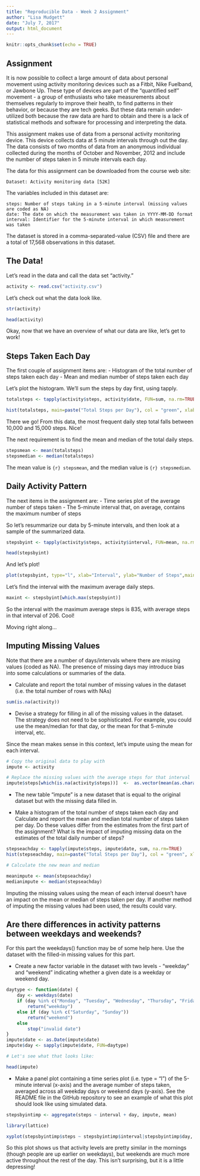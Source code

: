 ---
title: "Reproducible Data - Week 2 Assignment"
author: "Lisa Mudgett"
date: "July 7, 2017"
output: html_document
---

```{r setup, include=FALSE}
knitr::opts_chunk$set(echo = TRUE)
```

## Assignment

It is now possible to collect a large amount of data about personal movement using activity monitoring devices such as a Fitbit, Nike Fuelband, or Jawbone Up. These type of devices are part of the "quantified self" movement - a group of enthusiasts who take measurements about themselves regularly to improve their health, to find patterns in their behavior, or because they are tech geeks. But these data remain under-utilized both because the raw data are hard to obtain and there is a lack of statistical methods and software for processing and interpreting the data.

This assignment makes use of data from a personal activity monitoring device. This device collects data at 5 minute intervals through out the day. The data consists of two months of data from an anonymous individual collected during the months of October and November, 2012 and include the number of steps taken in 5 minute intervals each day.

The data for this assignment can be downloaded from the course web site:

    Dataset: Activity monitoring data [52K]

The variables included in this dataset are:

    steps: Number of steps taking in a 5-minute interval (missing values are coded as NA)
    date: The date on which the measurement was taken in YYYY-MM-DD format
    interval: Identifier for the 5-minute interval in which measurement was taken

The dataset is stored in a comma-separated-value (CSV) file and there are a total of 17,568 observations in this dataset.

## The Data!

Let's read in the data and call the data set "activity."

```{r activity}
activity <- read.csv("activity.csv")
```

Let's check out what the data look like.

```{r activity}
str(activity)

head(activity)
```

Okay, now that we have an overview of what our data are like, let's get to work!

## Steps Taken Each Day

The first couple of assignment items are:
- Histogram of the total number of steps taken each day
- Mean and median number of steps taken each day

Let's plot the histogram. We'll sum the steps by day first, using tapply.

```{r}
totalsteps <- tapply(activity$steps, activity$date, FUN=sum, na.rm=TRUE)

hist(totalsteps, main=paste("Total Steps per Day"), col = "green", xlab="Number of Steps")
```

There we go!  From this data, the most frequent daily step total falls between 10,000 and 15,000 steps.  Nice!

The next requirement is to find the mean and median of the total daily steps.

```{r}
stepsmean <- mean(totalsteps)
stepsmedian <- median(totalsteps)
```

The mean value is ```{r} stepsmean```, and the median value is ```{r} stepsmedian```.

## Daily Activity Pattern

The next items in the assignment are:
- Time series plot of the average number of steps taken
- The 5-minute interval that, on average, contains the maximum number of steps

So let's resummarize our data by 5-minute intervals, and then look at a sample of the summarized data.

```{r}
stepsbyint <- tapply(activity$steps, activity$interval, FUN=mean, na.rm=TRUE)

head(stepsbyint)
```

And let's plot!

```{r}
plot(stepsbyint, type="l", xlab="Interval", ylab="Number of Steps",main="Average Number of Steps per Day by Interval")
```

Let's find the interval with the maximum average daily steps.

```{r}
maxint <- stepsbyint[which.max(stepsbyint)]
```

So the interval with the maximum average steps is 835, with average steps in that interval of 206. Cool!

Moving right along...

## Imputing Missing Values

Note that there are a number of days/intervals where there are missing values (coded as NA). The presence of missing days may introduce bias into some calculations or summaries of the data.

- Calculate and report the total number of missing values in the dataset (i.e. the total number of rows with NAs)

```{r}
sum(is.na(activity))
```


- Devise a strategy for filling in all of the missing values in the dataset. The strategy does not need to be sophisticated. For example, you could use the mean/median for that day, or the mean for that 5-minute interval, etc.

Since the mean makes sense in this context, let's impute using the mean for each interval.

```{r}
# Copy the original data to play with
impute <- activity

# Replace the missing values with the average steps for that interval
impute$steps[which(is.na(activity$steps))]  <-  as.vector(mean(as.character(activity[which(is.na(activity$steps)),3])))
```

- The new table "impute" is a new dataset that is equal to the original dataset but with the missing data filled in.

- Make a histogram of the total number of steps taken each day and Calculate and report the mean and median total number of steps taken per day. Do these values differ from the estimates from the first part of the assignment? What is the impact of imputing missing data on the estimates of the total daily number of steps?

```{r}
stepseachday <- tapply(impute$steps, impute$date, sum, na.rm=TRUE)
hist(stepseachday, main=paste("Total Steps per Day"), col = "green", xlab="Number of Steps")

# Calculate the new mean and median

meanimpute <- mean(stepseachday)
medianimpute <- median(stepseachday)
```

Imputing the missing values using the mean of each interval doesn't have an impact on the mean or median of steps taken per day.  If another method of imputing the missing values had been used, the results could vary.

## Are there differences in activity patterns between weekdays and weekends?

For this part the weekdays() function may be of some help here. Use the dataset with the filled-in missing values for this part.

- Create a new factor variable in the dataset with two levels - "weekday" and "weekend" indicating whether a given date is a weekday or weekend day.

```{r}

daytype <- function(date) {
    day <- weekdays(date)
    if (day %in% c("Monday", "Tuesday", "Wednesday", "Thursday", "Friday"))
        return("weekday")
    else if (day %in% c("Saturday", "Sunday"))
        return("weekend")
    else
        stop("invalid date")
}
impute$date <- as.Date(impute$date)
impute$day <- sapply(impute$date, FUN=daytype)

# Let's see what that looks like:

head(impute)
```

- Make a panel plot containing a time series plot (i.e. type = "l") of the 5-minute interval (x-axis) and the average number of steps taken, averaged across all weekday days or weekend days (y-axis). See the README file in the GitHub repository to see an example of what this plot should look like using simulated data.

```{r}
stepsbyintimp <- aggregate(steps ~ interval + day, impute, mean)

library(lattice)

xyplot(stepsbyintimp$steps ~ stepsbyintimp$interval|stepsbyintimp$day, main="Average Steps per Day by Interval",xlab="Interval", ylab="Steps",layout=c(1,2), type="l")
```

So this plot shows us that activity levels are pretty similar in the mornings (though people are up earlier on weekdays), but weekends are much more active throughout the rest of the day.  This isn't surprising, but it is a little depressing! 